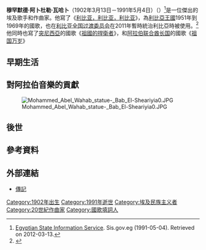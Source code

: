 {{Infobox musical artist
| name                = 
| image               = Abdel wahab.jpg
| alt                 = 
| caption             = 穆罕默德·阿卜杜勒·瓦哈卜拿著一支[[曼陀林|曼陀林]]
| image_size          = 
| landscape           = <!-- yes, if wide image, otherwise leave blank -->
| background          = solo_singer
| birth_name          = 
| native_name         = محمد عبد الوهاب
| native_name_lang    = 
| alias               = 
| birth_date          = {{birth date|1902|03|13}}
| birth_place         = [[埃及|埃及]] [[開羅|開羅]]
| origin              = {{flag|Egypt}}
| death_date          = {{death date|1991|05|04}}
| death_place         = [[埃及|埃及]] [[開羅|開羅]]
| genre               = 
| occupation          = 
| instrument          = 
| years_active        = 1917至1991年
| label               = {{link-en|EMI 阿拉伯|EMI Classics}}
| associated_acts     = 
| website             = <!-- {{URL|example.com}} -->
| notable_instruments = 
}}

'''穆罕默德·阿卜杜勒·瓦哈卜'''（1902年3月13日－1991年5月4日）（{{lang-ar|محمد عبد الوهاب}}）<ref>[http://www.sis.gov.eg/VR/figures/english/html/mwahab.htm Egyptian State Information Service]. Sis.gov.eg (1991-05-04). Retrieved on 2012-03-13.</ref>是一位傑出的埃及歌手和作曲家。他寫了《[[利比亚，利比亚，利比亚|利比亚，利比亚，利比亚]]》，為[[利比亞王國|利比亞王國]]1951年到1969年的國歌，也在[[利比亚全国过渡委员会|利比亚全国过渡委员会]]在2011年暫時統治利比亞時被使用。<ref>{{citation|url = http://www.ntclibya.com/InnerPage.aspx?SSID=26&ParentID=20&LangID=1|title = About Libya: Libyan National Anthem|publisher = [[National_Transitional_Council|National Transitional Council]] of Libya|accessdate = August 23, 2011|deadurl = yes|archiveurl = https://web.archive.org/web/20110721231231/http://www.ntclibya.com/InnerPage.aspx?SSID=26&ParentID=20&LangID=1|archivedate = 2011年7月21日}}</ref>他同時也寫了[[突尼西亞|突尼西亞]]的國歌《[[祖國的捍衛者|祖國的捍衛者]]》，和[[阿拉伯联合酋长国|阿拉伯联合酋长国]]的國歌《[[祖国万岁_(阿联酋)|祖国万岁]]》

== 早期生活 ==

== 對阿拉伯音樂的貢獻 ==
[[File:Mohammed_Abel_Wahab_statue-_Bab_El-Sheariyia0.JPG|thumb]]
== 後世 ==

== 參考資料 ==
{{Reflist}}

== 外部連結 ==
* [http://almashriq.hiof.no/egypt/700/780/abdel-wahab/abdel-wahab-bitton.html 傳記] {{Wayback|url=http://almashriq.hiof.no/egypt/700/780/abdel-wahab/abdel-wahab-bitton.html |date=20160726170923 }}

{{Authority control}}
{{DEFAULTSORT:Abdel Wahab, Mohammed}}

[[Category:1902年出生|Category:1902年出生]]
[[Category:1991年逝世|Category:1991年逝世]]
[[Category:埃及民族主义者|Category:埃及民族主义者]]
[[Category:20世紀作曲家|Category:20世紀作曲家]]
[[Category:國歌填詞人|Category:國歌填詞人]]